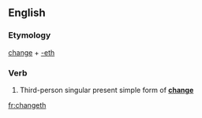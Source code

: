 ==English==

===Etymology===
[[change]] + [[-eth]]

===Verb===
{{head|en|verb form}}

# {{context|archaic|lang=en}} Third-person singular present simple form of '''[[change]]'''

[[fr:changeth]]
